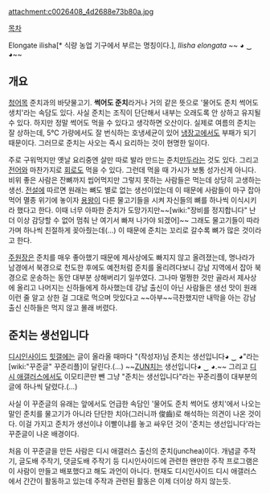 attachment:c0026408_4d2688e73b80a.jpg

[[목차]]

Elongate ilisha[* 식량 농업 기구에서 부르는 명칭이다.], ''Ilisha elongata''
~~ ◕ ‿ ◕~~

== 개요 ==
[[청어]]목 준치과의 바닷물고기. '''썩어도 준치'''라거나 거의 같은 뜻으로 '물어도 준치 썩어도 생치'라는 속담도 있다. 사실 준치는 조직이 단단해서 내부는 오래도록 안 상하고 유지될 수 있다. 하지만 정말 썩어도 먹을 수 있다고 생각하면 오산이다. 실제로 여름의 준치는 잘 상하는데, 5℃ 가량에서도 잘 번식하는 호냉세균이 있어 [[냉장고]]에서도 부패가 되기 때문이다. 그러므로 준치는 사오는 즉시 요리하는 것이 현명한 일이다. 

주로 구워먹지만 옛날 요리중엔 살만 따로 발라 만드는 준치[[만두]]라는 것도 있다. 그리고 [[전어]]와 마찬가지로 [[회]]로도 먹을 수 있다. 그런데  먹을 때 가시가 보통 성가신게 아니다. 비위 좋은 사람은 잔뼈까지 씹어먹지만 그렇지 못하는 사람들은 먹는데 상당히 고생하는 생선. [[전설]]에 따르면 원래는 뼈도 별로 없는 생선이었는데 이 때문에 사람들이 마구 잡아먹어 멸종 위기에 놓이자 [[용왕]]이 다른 물고기들을 시켜 자신들의 뼈를 하나씩 이식시키라 했다고 한다. 이때 너무 아파한 준치가 도망가지만~~[wiki:"장비를 정지합니다" 난 더 이상 감당할 수 없어 멈춰 난 여기서 빠져 나가야 되겠어]~~ 그래도 물고기들이 따라가며 하나씩 친절하게 꽂아줬는데(...) 이 때문에 준치는 꼬리로 갈수록 뼈가 많은 것이라고 한다.

[[주원장]]은 준치를 매우 좋아했기 때문에 제사상에도 빠지지 않고 올려졌는데, 명나라가 남경에서 북경으로 천도한 후에도 예전처럼 준치를 올리려다보니 강남 지역에서 잡아 북경으로 운송하는 동안 대부분 상해버리기 일쑤였다. 그나마 멀쩡한 것만 골라서 제사상에 올리고 나머지는 신하들에게 하사했는데 강남 출신이 아닌 사람들은 생선 맛이 원래 이런 줄 알고 상한 걸 그대로 먹으며 맛있다고 ~~아부~~극찬했지만 내막을 아는 강남 출신 신하들은 먹지 않고 몰래 버렸다.

== 준치는 생선입니다 ==
[[디시인사이드]] [[힛갤]]에는 글이 올라올 때마다 "(작성자)님 준치는 생선입니다◕ ‿ ◕"라는 [wiki:"꾸준글" 꾸준리플]이 달린다.(...) ~~[[ZUN]]치는 생선입니다◕ ‿ ◕.~~ 그리고 [[디시 애갤러스]]에서도 이모티콘만 뺀 그냥 "준치는 생선입니다"라는 꾸준리플이 대부분의 글에  하나씩 달렸다.(...)

사실 이 꾸준글의 유래는 앞에서도 언급한 속담인 '물어도 준치 썩어도 생치'에서 나오는 말인 준치를 물고기가 아니라 단단한 치아(그러니까 俊齒)로 해석하는 의견이 나온 것이다. 이걸 가지고 준치가 생선이냐 이빨이냐를 놓고 싸우던 것이 '준치는 생선입니다'라는 꾸준글이 나온 배경이다. 

처음 이 꾸준글을 만든 사람은 디시 애갤러스 출신의 준치(junchea)이다.
개념글 주작기, 글도배 주작기, 댓글도배 주작기 등 디시인사이드에 관련한 왠만한 주작 프로그램은 이 사람이 만들고 배포했다고 해도 과언이 아니다. 현재도 디시인사이드 디시 애갤러스에서 간간이 활동하고 있는데 주작과 관련된 활동은 이제 더이상 하지 않는듯.
